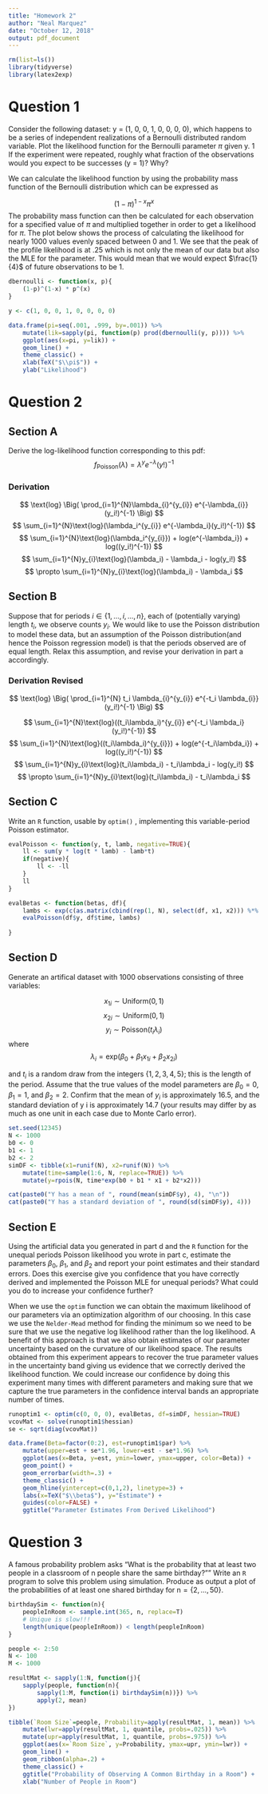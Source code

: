 ```yaml
---
title: "Homework 2"
author: "Neal Marquez"
date: "October 12, 2018"
output: pdf_document
---
```


```R
rm(list=ls())
library(tidyverse)
library(latex2exp)
```

# Question 1
Consider the following dataset: y = (1, 0, 0, 1, 0, 0, 0, 0), which happens to be a series of independent realizations of a Bernoulli distributed random variable. Plot the likelihood function for the Bernoulli parameter $\pi$ given y. 1 If the experiment were repeated, roughly what fraction of the observations would you expect to be successes (y = 1)? Why?

We can calculate the likelihood function by using the probability mass function of the Bernoulli distribution which can be expressed as 

$$
(1-\pi)^{1-x}\pi^x
$$
The probability mass function can then be calculated for each observation for a specified value of $\pi$ and multiplied together in order to get a likelihood for $\pi$. The plot below shows the process of calculating the likelihood for nearly 1000 values evenly spaced between 0 and 1. We see that the peak of the profile likelihood is at .25 which is not only the mean of our data but also the MLE for the parameter. This would mean that we would expect $\frac{1}{4}$ of future observations to be 1.

```R
dbernoulli <- function(x, p){
    (1-p)^(1-x) * p^(x)
}

y <- c(1, 0, 0, 1, 0, 0, 0, 0)

data.frame(pi=seq(.001, .999, by=.001)) %>%
    mutate(lik=sapply(pi, function(p) prod(dbernoulli(y, p)))) %>%
    ggplot(aes(x=pi, y=lik)) +
    geom_line() +
    theme_classic() +
    xlab(TeX("$\\pi$")) +
    ylab("Likelihood")

```

# Question 2  

## Section A  

Derive the log-likelihood function corresponding to this pdf:
$$
f_{\text{Poisson}}(\lambda) = \lambda^{y} e^{-\lambda}(y!)^{-1}
$$

### Derivation  

$$
\text{log} \Big( \prod_{i=1}^{N}\lambda_{i}^{y_{i}} e^{-\lambda_{i}}(y_i!)^{-1} \Big)
$$
$$
\sum_{i=1}^{N}\text{log}(\lambda_i^{y_{i}} e^{-\lambda_i}(y_i!)^{-1})
$$
$$
\sum_{i=1}^{N}\text{log}(\lambda_i^{y_{i}}) + log(e^{-\lambda_i}) + log((y_i!)^{-1})
$$
$$
\sum_{i=1}^{N}y_{i}\text{log}(\lambda_i) - \lambda_i - log(y_i!)
$$
$$
\propto \sum_{i=1}^{N}y_{i}\text{log}(\lambda_i) - \lambda_i
$$

## Section B  
Suppose that for periods $i \in \{1, . . . , i, . . . , n\}$, each of (potentially varying) length $t_i$, we observe counts $y_i$. We would like to use the Poisson distribution to model these data, but an assumption of the Poisson distribution(and hence the Poisson regression model) is that the periods observed are of equal length. Relax this assumption, and revise your derivation in part a accordingly.

### Derivation Revised

$$
\text{log} \Big( \prod_{i=1}^{N} t_i \lambda_{i}^{y_{i}} e^{-t_i \lambda_{i}}(y_i!)^{-1} \Big)
$$

$$
\sum_{i=1}^{N}\text{log}((t_i\lambda_i)^{y_{i}} e^{-t_i \lambda_i}(y_i!)^{-1})
$$
$$
\sum_{i=1}^{N}\text{log}((t_i\lambda_i)^{y_{i}}) + log(e^{-t_i\lambda_i}) + log((y_i!)^{-1})
$$
$$
\sum_{i=1}^{N}y_{i}\text{log}(t_i\lambda_i) - t_i\lambda_i - log(y_i!)
$$
$$
\propto \sum_{i=1}^{N}y_{i}\text{log}(t_i\lambda_i) - t_i\lambda_i
$$

## Section C  

Write an `R` function, usable by `optim()` , implementing this variable-period Poisson estimator.

```R
evalPoisson <- function(y, t, lamb, negative=TRUE){
    ll <- sum(y * log(t * lamb) - lamb*t)
    if(negative){
        ll <- -ll
    }
    ll
}

evalBetas <- function(betas, df){
    lambs <- exp(c(as.matrix(cbind(rep(1, N), select(df, x1, x2))) %*% betas))
    evalPoisson(df$y, df$time, lambs)
    
}
```

## Section D  

Generate an artifical dataset with 1000 observations consisting of three variables:

$$
x_{1i} \sim \text{Uniform}(0,1)
$$
$$
x_{2i} \sim \text{Uniform}(0,1)
$$
$$
y_i \sim \text{Poisson}(t_i \lambda_i)
$$
where  
$$
\lambda_i = \text{exp}(\beta_0 + \beta_1 x_{1i} + \beta_2 x_{2i})
$$

and $t_i$ is a random draw from the integers $\{1,2,3,4,5\}$; this is the length of the period. Assume that the true values of the model parameters are $\beta_0 = 0$, $\beta_1 = 1$, and $\beta_2 = 2$. Confirm that the mean of $y_i$ is approximately 16.5, and the standard deviation of y i is approximately 14.7 (your results may differ by as much as one unit in each case due to Monte Carlo error).

```R
set.seed(12345)
N <- 1000
b0 <- 0
b1 <- 1
b2 <- 2
simDF <- tibble(x1=runif(N), x2=runif(N)) %>% 
    mutate(time=sample(1:6, N, replace=TRUE)) %>%
    mutate(y=rpois(N, time*exp(b0 + b1 * x1 + b2*x2)))

cat(paste0("Y has a mean of ", round(mean(simDF$y), 4), "\n"))
cat(paste0("Y has a standard deviation of ", round(sd(simDF$y), 4)))
```

## Section E  

Using the artificial data you generated in part d and the `R` function for the unequal periods Poisson likelihood you wrote in part c, estimate the parameters $\beta_0$, $\beta_1$, and $\beta_2$ and report your point estimates and their standard errors. Does this exercise give you confidence that you have correctly derived and implemented the Poisson MLE for unequal periods? What could you do to increase your confidence further?

When we use the `optim` function we can obtain the maximum likelihood of our parameters via an optimization algorithm of our choosing. In this case we use the `Nelder-Mead` method for finding the minimum so we need to be sure that we use the negative log likelihood rather than the log likelihood. A benefit of this approach is that we also obtain estimates of our parameter uncertainty based on the curvature of our likelihood space. The results obtained from this experiment appears to recover the true parameter values in the uncertainty band giving us evidence that we correctly derived the likelihood function. We could increase our confidence by doing this experiment many times with different parameters and making sure that we capture the true parameters in the confidence interval bands an appropriate number of times.


```R
runoptim1 <- optim(c(0, 0, 0), evalBetas, df=simDF, hessian=TRUE)
vcovMat <- solve(runoptim1$hessian) 
se <- sqrt(diag(vcovMat)) 

data.frame(Beta=factor(0:2), est=runoptim1$par) %>%
    mutate(upper=est + se*1.96, lower=est - se*1.96) %>%
    ggplot(aes(x=Beta, y=est, ymin=lower, ymax=upper, color=Beta)) +
    geom_point() +
    geom_errorbar(width=.3) + 
    theme_classic() +
    geom_hline(yintercept=c(0,1,2), linetype=3) +
    labs(x=TeX("$\\beta$"), y="Estimate") +
    guides(color=FALSE) +
    ggtitle("Parameter Estimates From Derived Likelihood")
```

# Question 3
A famous probability problem asks "What is the probability that at least two people in a classroom of n people share the same birthday?"" Write an `R` program to solve this problem using simulation. Produce as output a plot of the probabilities of at least one shared birthday for n$=\{2, \dots,50\}$.

```R
birthdaySim <- function(n){
    peopleInRoom <- sample.int(365, n, replace=T)
    # Unique is slow!!!
    length(unique(peopleInRoom)) < length(peopleInRoom)
}

people <- 2:50
N <- 100
M <- 1000

resultMat <- sapply(1:N, function(j){
    sapply(people, function(n){
        sapply(1:M, function(i) birthdaySim(n))}) %>%
        apply(2, mean)
})

tibble(`Room Size`=people, Probability=apply(resultMat, 1, mean)) %>%
    mutate(lwr=apply(resultMat, 1, quantile, probs=.025)) %>%
    mutate(upr=apply(resultMat, 1, quantile, probs=.975)) %>%
    ggplot(aes(x=`Room Size`, y=Probability, ymax=upr, ymin=lwr)) +
    geom_line() +
    geom_ribbon(alpha=.2) +
    theme_classic() +
    ggtitle("Probability of Observing A Common Birthday in a Room") +
    xlab("Number of People in Room")
```